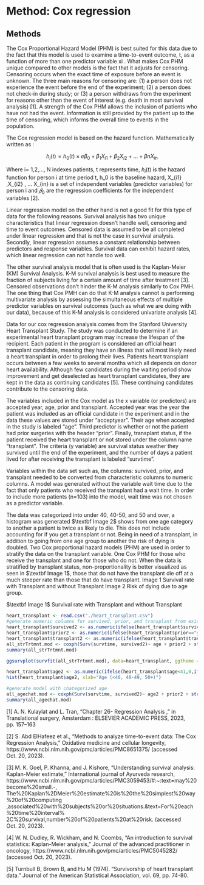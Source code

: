 # Method: Cox regression

## Methods

The Cox Proportional Hazard Model (PHM) is best suited for this data due to the fact that this model is used to examine a time-to-event outcome, t, as a function of more than one predictor variable xi . What makes Cox PHM unique compared to other models is the fact that it adjusts for censoring. Censoring occurs when the exact time of exposure before an event is unknown. The three main reasons for censoring are: (1) a person does not experience the event before the end of the experiment; (2) a person does not check-in during study; or (3) a person withdraws from the experiment for reasons other than the event of interest (e.g. death in most survival analysis) \[1\]. A strength of the Cox PHM allows the inclusion of patients who have not had the event. Information is still provided by the patient up to the time of censoring, which informs the overall time to events in the population.

The Cox regression model is based on the hazard function. Mathematically written as :

$$
h_i(t)=h_0(t) \times e\beta_0 + \beta_1X_{i1} + \beta_{2}X_{i2} + \dots + \beta n X_{in}
$$

Where i= 1,2,..., N indexes patients, t represents time, $h_i(t)$ is the hazard function for person i at time period t, h_0 is the baseline hazard, X\_{i1} ,X\_{i2} , ... X\_{in} is a set of independent variables (predictor variables) for person i and $𝛽_0$ are the regression coefficients for the independent variables \[2\].

Linear regression model on the other hand is not a good fit for this type of data for the following reasons. Survival analysis has two unique characteristics that linear regression doesn't handle well, censoring and time to event outcomes. Censored data is assumed to be all completed under linear regression and that is not the case in survival analysis. Secondly, linear regression assumes a constant relationship between predictors and response variables. Survival data can exhibit hazard rates, which linear regression can not handle too well.

The other survival analysis model that is often used is the Kaplan-Meier (KM) Survival Analysis. K-M survival analysis is best used to measure the fraction of subjects living for a certain amount of time after treatment \[3\]. Censored observations don't hinder the K-M analysis similarly to Cox PMH. The one thing that Cox PMH can do that K-M analysis cannot is performing multivariate analysis by assessing the simultaneous effects of multiple predictor variables on survival outcomes (such as what we are doing with our data), because of this K-M analysis is considered univariate analysis \[4\].

Data for our cox regression analysis comes from the Stanford University Heart Transplant Study. The study was conducted to determine if an experimental heart transplant program may increase the lifespan of the recipient. Each patient in the program is considered an official heart transplant candidate, meaning they have an illness that will most likely need a heart transplant in order to prolong their lives. Patients heart transplant occurs between a few weeks to several months which all depends on donor heart availability. Although few candidates during the waiting period show improvement and get deselected as heart transplant candidates, they are kept in the data as continuing candidates \[5\]. These continuing candidates contribute to the censoring data.

The variables included in the Cox model as the x variable (or predictors) are accepted year, age, prior and transplant. Accepted year was the year the patient was included as an official candidate in the experiment and in the data these values are stored under "acceptyear". Their age when accepted in the study is labeled "age". Third predictor is whether or not the patient had prior surgeries with the header "prior". Finally, transplant status, if the patient received the heart transplant or not stored under the column name "transplant". The criteria (y variable) are survival status weather they survived until the end of the experiment, and the number of days a patient lived for after receiving the transplant is labeled "survtime".

Variables within the data set such as, the columns: survived, prior, and transplant needed to be converted from characteristic columns to numeric columns. A model was generated without the variable wait time due to the fact that only patients who received the transplant had a wait time. In order to include more patients (n=103) into the model, wait time was not chosen as a predictor variable.

The data was categorized into under 40, 40-50, and 50 and over, a histogram was generated $\textbf Image 2$ shows from one age category to another a patient is twice as likely to die. This does not include accounting for if you get a transplant or not. Being in need of a transplant, in addition to going from one age group to another the risk of dying is doubled. Two Cox proportional hazard models (PHM) are used in order to stratify the data on the transplant variable. One Cox PHM for those who receive the transplant and one for those who do not. When the data is stratified by transplant status, non-proportionality is better visualized as seen in $\textbf Image 1$, those that do not have the transplant die off at a much steeper rate than those that do have transplant. Image 1 Survival rate with Transplant and without Transplant Image 2 Risk of dying due to age group.

$\textbf Image 1$ Survival rate with Transplant and without Transplant

```r
heart_transplant <- read.csv("./heart_transplant.csv")
#generate numeric columns for survived, prior, and transplant from existing charachter columns
heart_transplant$survived2 <- as.numeric(ifelse(heart_transplant$survived=="dead",1,0))
heart_transplant$prior2 <- as.numeric(ifelse(heart_transplant$prior=="yes",1,0))
heart_transplant$transplant2 <- as.numeric(ifelse(heart_transplant$transplant=="treatment",1,0))
all_strTrtmnt.mod <- coxph(Surv(survtime, survived2)~ age + prior2 + strata(transplant2), data=heart_transplant)
summary(all_strTrtmnt.mod)
```
```r
ggsurvplot(survfit(all_strTrtmnt.mod), data=heart_transplant, ggtheme = theme_minimal(), conf.int=TRUE, risk.table=TRUE, tables.height = 0.3, tables.theme = theme_minimal())
```


```r
heart_transplant$age2 <- as.numeric(ifelse(heart_transplant$age<41,0,ifelse(heart_transplant$age<51,1,2)))
hist(heart_transplant$age2, xlab="Age (<40, 40-49, 50+)")

#generate model with chategorized age
all_agechat.mod <- coxph(Surv(survtime, survived2)~ age2 + prior2 + strata(transplant2))
summary(all_agechat.mod)

```

\[1\] A. N. Kulaylat and L. Tran, "Chapter 26- Regression Analysis ," in Translational surgery, Amsterdam : ELSEVIER ACADEMIC PRESS, 2023, pp. 157--163

\[2\] S. Abd ElHafeez et al., "Methods to analyze time-to-event data: The Cox Regression Analysis," Oxidative medicine and cellular longevity, https://www.ncbi.nlm.nih.gov/pmc/articles/PMC8651375/ (accessed Oct. 20, 2023).

\[3\] M. K. Goel, P. Khanna, and J. Kishore, "Understanding survival analysis: Kaplan-Meier estimate," International journal of Ayurveda research, https://www.ncbi.nlm.nih.gov/pmc/articles/PMC3059453/#:\~:text=may%20become%20small.-, The%20Kaplan%2DMeier%20estimate%20is%20the%20simplest%20way%20of%20computing ,associated%20with%20subjects%20or%20situations.&text=For%20each%20time%20interval% 2C%20survival,number%20of%20patients%20at%20risk. (accessed Oct. 20, 2023).

\[4\] W. N. Dudley, R. Wickham, and N. Coombs, "An introduction to survival statistics: Kaplan-Meier analysis," Journal of the advanced practitioner in oncology, https://www.ncbi.nlm.nih.gov/pmc/articles/PMC5045282/ (accessed Oct. 20, 2023).

\[5\] Turnbull B, Brown B, and Hu M (1974). "Survivorship of heart transplant data." Journal of the American Statistical Association, vol. 69, pp. 74-80.

